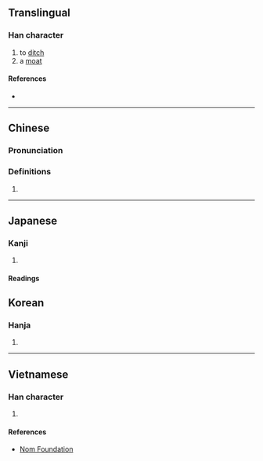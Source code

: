 {{character info/new}}
==Translingual==

===Han character===
{{Han char|rn=85|rad=水|as=06|sn=9|four=37110|canj=EHBT|ids=⿰氵血}}

# to [[ditch]]
# a [[moat]]

====References====
* {{Han ref|kx=0621.220|dkj=17403|dj=1018.010|hdz=31611.020|uh=6D2B|ud=27947|bh=ACAE|bd=44206}}

----

==Chinese==
{{zh-forms}}

===Pronunciation===
{{zh-pron
|m=xù
|c=gwik1
|mc=y
|oc=y
|ma=
|cat=v,n
}}

===Definitions===
{{zh-hanzi}}

# {{rfdef|lang=zh}}

----

==Japanese==

===Kanji===
{{ja-kanji|grade=|rs=水06}}

# {{defn|lang=ja|sort=水06}}

====Readings====
{{ja-readings
|goon=こく
|kanon=きょく<くゐよく
|kun=みぞ
}}

==Korean==

===Hanja===
{{ko-hanja|hangeul=혁|eumhun=|rv=hyeok|mr=hyŏk|y=hyek}}

# {{defn|lang=ko|sort=水06}}

----

==Vietnamese==

===Han character===
{{vi-readings|rs=水06| hanviet = hức}}

# {{defn|lang=vi|sort=水06}}

====References====
*[http://nomfoundation.org/common/nom_details.php?codepoint=6d2b Nom Foundation]